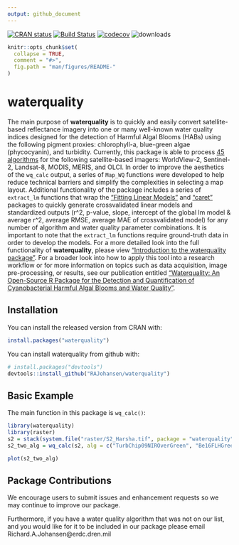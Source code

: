 ```yaml
---
output: github_document
---
```


<!-- README.md is generated from README.Rmd. Please edit that file -->

[![CRAN status](http://www.r-pkg.org/badges/version/waterquality)](https://cran.r-project.org/package=waterquality)
[![Build Status](https://travis-ci.org/RAJohansen/waterquality.png?branch=master)](https://travis-ci.org/RAJohansen/waterquality)
[![codecov](https://codecov.io/gh/RAJohansen/waterquality/branch/master/graph/badge.svg)](https://codecov.io/gh/RAJohansen/waterquality)
![downloads](http://cranlogs.r-pkg.org/badges/grand-total/waterquality)

```r
knitr::opts_chunk$set(
  collapse = TRUE,
  comment = "#>",
  fig.path = "man/figures/README-"
)
```

# waterquality

The main purpose of **waterquality** is to quickly and easily convert satellite-based reflectance imagery into one or many well-known water quality indices designed for the detection of Harmful Algal Blooms (HABs) using the following pigment proxies: chlorophyll-a, blue-green algae (phycocyanin), and turbidity. Currently, this package is able to process [45 algorithms](https://rajohansen.github.io/waterquality/reference/index.html) for the following satellite-based imagers: WorldView-2, Sentinel-2, Landsat-8, MODIS, MERIS, and OLCI. In order to improve the aesthetics of the `wq_calc` output, a series of `Map_WQ` functions were developed to help reduce technical barriers and simplify the complexities in selecting a map layout. Additional functionality of the package includes a series of `extract_lm` functions that wrap the ["Fitting Linear Models"](https://www.rdocumentation.org/packages/stats/versions/3.6.2/topics/lm) and ["caret"](http://topepo.github.io/caret/index.html) packages to quickly generate crossvalidated linear models and standardized outputs (r^2, p-value, slope, intercept of the global lm model & average r^2, average RMSE, average MAE of crossvalidated model) for any number of algorithm and water quality parameter combinations. It is important to note that the `extract_lm` functions require ground-truth data in order to develop the models. For a more detailed look into the full functionality of **waterquality**, please view ["Introduction to the waterquality package"](https://rajohansen.github.io/waterquality/articles/waterquality_vignette.html). For a broader look into how to apply this tool into a research workflow or for more information on topics such as data acquisition, image pre-processing, or results, see our publication entitled ["Waterquality: An Open-Source R Package for the Detection and Quantification of Cyanobacterial Harmful Algal Blooms and Water Quality"](https://erdc-library.erdc.dren.mil/jspui/bitstream/11681/35053/3/ERDC-EL%20TR-19-20.pdf).  

## Installation

You can install the released version from CRAN with:

```r
install.packages("waterquality")
```

You can install waterquality from github with:

```r
# install.packages("devtools")
devtools::install_github("RAJohansen/waterquality")
```

## Basic Example

The main function in this package is `wq_calc()`:

```r
library(waterquality)
library(raster)
s2 = stack(system.file("raster/S2_Harsha.tif", package = "waterquality"))
s2_two_alg = wq_calc(s2, alg = c("TurbChip09NIROverGreen", "Be16FLHGreenRedNIR"), sat = "sentinel2")
```
```r
plot(s2_two_alg)
```


## Package Contributions

We encourage users to submit issues and enhancement requests so we may continue to improve our package. 

Furthermore, if you have a water quality algorithm that was not on our list, and you would like for it to be included in our package please email Richard.A.Johansen@erdc.dren.mil
